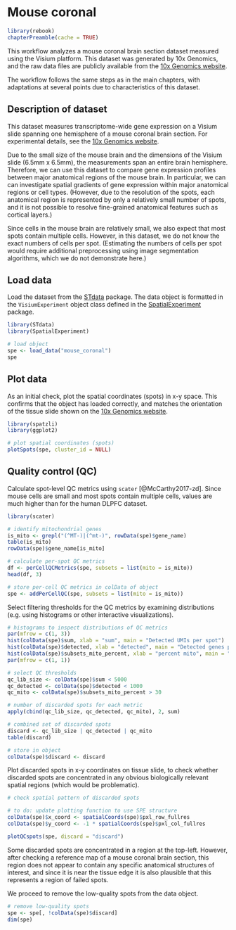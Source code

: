 # Mouse coronal {#mouse_coronal}

```r
library(rebook)
chapterPreamble(cache = TRUE)
```


This workflow analyzes a mouse coronal brain section dataset measured using the Visium platform. This dataset was generated by 10x Genomics, and the raw data files are publicly available from the [10x Genomics website](https://support.10xgenomics.com/spatial-gene-expression/datasets/1.1.0/V1_Adult_Mouse_Brain).

The workflow follows the same steps as in the main chapters, with adaptations at several points due to characteristics of this dataset.


## Description of dataset {#mouse_coronal_dataset}

This dataset measures transcriptome-wide gene expression on a Visium slide spanning one hemisphere of a mouse coronal brain section. For experimental details, see the [10x Genomics website](https://support.10xgenomics.com/spatial-gene-expression/datasets/1.1.0/V1_Adult_Mouse_Brain).

Due to the small size of the mouse brain and the dimensions of the Visium slide (6.5mm x 6.5mm), the measurements span an entire brain hemisphere. Therefore, we can use this dataset to compare gene expression profiles between major anatomical regions of the mouse brain. In particular, we can can investigate spatial gradients of gene expression within major anatomical regions or cell types. (However, due to the resolution of the spots, each anatomical region is represented by only a relatively small number of spots, and it is not possible to resolve fine-grained anatomical features such as cortical layers.)

Since cells in the mouse brain are relatively small, we also expect that most spots contain multiple cells. However, in this dataset, we do not know the exact numbers of cells per spot. (Estimating the numbers of cells per spot would require additional preprocessing using image segmentation algorithms, which we do not demonstrate here.)


## Load data

Load the dataset from the [STdata](https://github.com/lmweber/STdata) package. The data object is formatted in the `VisiumExperiment` object class defined in the [SpatialExperiment](https://bioconductor.org/packages/SpatialExperiment) package.

```r
library(STdata)
library(SpatialExperiment)

# load object
spe <- load_data("mouse_coronal")
spe
```


## Plot data

As an initial check, plot the spatial coordinates (spots) in x-y space. This confirms that the object has loaded correctly, and matches the orientation of the tissue slide shown on the [10x Genomics website](https://support.10xgenomics.com/spatial-gene-expression/datasets/1.1.0/V1_Adult_Mouse_Brain).

```r
library(spatzli)
library(ggplot2)

# plot spatial coordinates (spots)
plotSpots(spe, cluster_id = NULL)
```


## Quality control (QC)

Calculate spot-level QC metrics using `scater` [@McCarthy2017-zd]. Since mouse cells are small and most spots contain multiple cells, values are much higher than for the human DLPFC dataset.

```r
library(scater)

# identify mitochondrial genes
is_mito <- grepl("(^MT-)|(^mt-)", rowData(spe)$gene_name)
table(is_mito)
rowData(spe)$gene_name[is_mito]

# calculate per-spot QC metrics
df <- perCellQCMetrics(spe, subsets = list(mito = is_mito))
head(df, 3)

# store per-cell QC metrics in colData of object
spe <- addPerCellQC(spe, subsets = list(mito = is_mito))
```

Select filtering thresholds for the QC metrics by examining distributions (e.g. using histograms or other interactive visualizations).

```r
# histograms to inspect distributions of QC metrics
par(mfrow = c(1, 3))
hist(colData(spe)$sum, xlab = "sum", main = "Detected UMIs per spot")
hist(colData(spe)$detected, xlab = "detected", main = "Detected genes per spot")
hist(colData(spe)$subsets_mito_percent, xlab = "percent mito", main = "Percent mitochondrial UMIs")
par(mfrow = c(1, 1))

# select QC thresholds
qc_lib_size <- colData(spe)$sum < 5000
qc_detected <- colData(spe)$detected < 1000
qc_mito <- colData(spe)$subsets_mito_percent > 30

# number of discarded spots for each metric
apply(cbind(qc_lib_size, qc_detected, qc_mito), 2, sum)

# combined set of discarded spots
discard <- qc_lib_size | qc_detected | qc_mito
table(discard)

# store in object
colData(spe)$discard <- discard
```

Plot discarded spots in x-y coordinates on tissue slide, to check whether discarded spots are concentrated in any obvious biologically relevant spatial regions (which would be problematic).

```r
# check spatial pattern of discarded spots

# to do: update plotting function to use SPE structure
colData(spe)$x_coord <- spatialCoords(spe)$pxl_row_fullres
colData(spe)$y_coord <- -1 * spatialCoords(spe)$pxl_col_fullres

plotQCspots(spe, discard = "discard")
```

Some discarded spots are concentrated in a region at the top-left. However, after checking a reference map of a mouse coronal brain section, this region does not appear to contain any specific anatomical structures of interest, and since it is near the tissue edge it is also plausible that this represents a region of failed spots.

We proceed to remove the low-quality spots from the data object.

```r
# remove low-quality spots
spe <- spe[, !colData(spe)$discard]
dim(spe)
```


